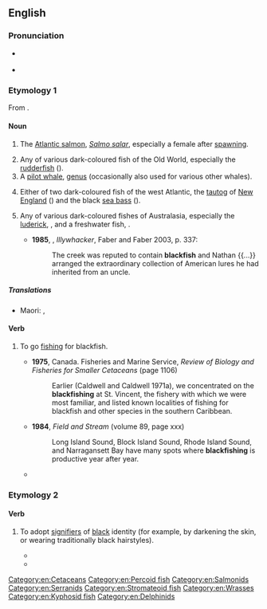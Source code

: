 ==English==
{{wikipedia}}

===Pronunciation===
* {{a|UK}} {{IPA|en|/ˈblakfɪʃ/}}
* {{audio|en|EN-AU ck1 blackfish.ogg|Audio (AU)}}

===Etymology 1===
From {{compound|en|black|fish}}.

====Noun====
{{en-noun|+|blackfish}}

# {{lb|en|chiefly|_|Scotland}} The [[Atlantic salmon]], ''[[Salmo salar]]'', especially a female after [[spawn]]ing. {{defdate|from 16th c.}}
# Any of various dark-coloured fish of the Old World, especially the [[rudderfish]] ({{taxlink|Centrolophus niger|species|noshow=1}}). {{defdate|from 17th c.}}
# A [[pilot whale]], [[genus]] {{taxlink|Globicephalus|genus|noshow=1}} (occasionally also used for various other whales). {{defdate|from 17th c.}}
# {{lb|en|North America}} Either of two dark-coloured fish of the west Atlantic, the [[tautog]] of [[New England]] ({{taxlink|Tautoga onitis|species|noshow=1}}) and the black [[sea bass]] ({{taxlink|Centropristis striata|species|noshow=1}}). {{defdate|from 18th c.}}
# {{lb|en|AU|NZ}} Any of various dark-coloured fishes of Australasia, especially the [[luderick]], {{taxlink|Girella tricuspidata|species|noshow=1}}, and a freshwater fish, {{taxlink|Gadopsis marmoratus|species|noshow=1}}. {{defdate|from 18th c.}}
#* '''1985''', {{w|Peter Carey}}, ''Illywhacker'', Faber and Faber 2003, p. 337:
#*: The creek was reputed to contain '''blackfish''' and Nathan {{...}} arranged the extraordinary collection of American lures he had inherited from an uncle.

=====Translations=====
{{trans-top|pilot whale}}
* Maori: {{t|mi|upokohue}}, {{t|mi|tukuperu}}
{{trans-mid}}
{{trans-bottom}}

====Verb====
{{en-verb}}

# {{lb|en|angling}} To go [[fish]]ing for blackfish.
#* '''1975''', Canada. Fisheries and Marine Service, ''Review of Biology and Fisheries for Smaller Cetaceans'' (page 1106)
#*: Earlier (Caldwell and Caldwell 1971a), we concentrated on the '''blackfishing''' at St. Vincent, the fishery with which we were most familiar, and listed known localities of fishing for blackfish and other species in the southern Caribbean.
#* '''1984''', ''Field and Stream'' (volume 89, page xxx)
#*: Long Island Sound, Block Island Sound, Rhode Island Sound, and Narragansett Bay have many spots where '''blackfishing''' is productive year after year.
#* {{quote-book|en|year=2014|author=Nick Honachefsky|title=The Jersey Surf Diaries|passage='''Blackfishing''' from the beach. I've done my research. Hundreds of shipwrecks line the Jersey coast, and many of them are close enough to reach with a long cast on a dead-low tide. These wrecks hold tautog, porgies, sea bass, flounder.}}

===Etymology 2===
{{wikipedia|blackfishing}}
{{blend|en|black|catfish|t2=(to create) a fake online profile}}

====Verb====
{{en-verb}}

# {{senseid|en|adopt black appearance}} {{lb|en|internet slang|pejorative|of a white person}} To adopt [[signifier]]s of [[black]] identity (for example, by darkening the skin, or wearing traditionally black hairstyles).
#* {{quote-journal|en|year=2019|journal=The New York Times|title=Why Won’t Blackface Go Away? It’s Part of America’s Troubled Cultural Legacy|author=Wil Haygood
|url=https://www.nytimes.com/2019/02/07/arts/blackface-american-pop-culture.html
|text=Judging from not only various records of campus life but also the numerous Instagram accounts of women appearing as "black" personalities — a phenomenon known as "'''blackfishing'''" — many do not know better.
}}
#* {{quote-web|en|title=Newsletter: Princess Nokia accused of blackfishing|year=2020|author=Kris Seavers|site=Daily Dot
|url=https://www.dailydot.com/irl/irl-newsletter-top-stories-princess-nokia-blackfishing/
|text=On Sept. 28, Tumblr user wickedghastly posted allegations that the rapper has '''blackfished''' her fans. “Literally if you just look at images of her you can physically see her morphing herself over the years into looking Black,” wickedghastly wrote. 
}}

[[Category:en:Cetaceans]]
[[Category:en:Percoid fish]]
[[Category:en:Salmonids]]
[[Category:en:Serranids]]
[[Category:en:Stromateoid fish]]
[[Category:en:Wrasses]]
[[Category:en:Kyphosid fish]]
[[Category:en:Delphinids]]